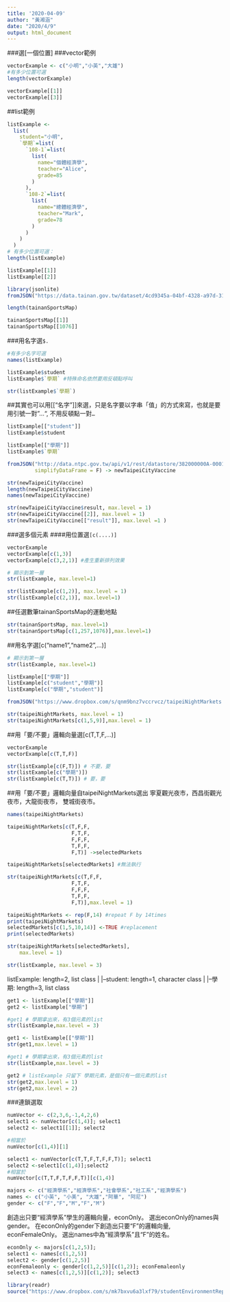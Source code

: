 ```yaml
---
title: '2020-04-09'
author: "黃湘涵"
date: "2020/4/9"
output: html_document
---
```


###選[一個位置]
###vector範例

```r
vectorExample <- c("小明","小英","大雄")
#有多少位置可選
length(vectorExample)
```

```r
vectorExample[[1]]
vectorExample[[3]]
```


##list範例

```r
listExample <- 
  list(
    student="小明",
    `學期`=list(
      `108-1`=list(
        list(
          name="個體經濟學",
          teacher="Alice",
          grade=85
        )
      ),
      `108-2`=list(
        list(
          name="總體經濟學",
          teacher="Mark",
          grade=78
        )
      )
    )
  )
# 有多少位置可選：
length(listExample)
```

```r
listExample[[1]]
listExample[[2]]
```

```r
library(jsonlite)
fromJSON("https://data.tainan.gov.tw/dataset/4cd9345a-04bf-4328-a97d-314ff78b4763/resource/afc025fc-1ef4-447c-b785-a680391d0ca1/download/tnsport2.json", simplifyDataFrame = F) -> tainanSportsMap

length(tainanSportsMap)
```

```r
tainanSportsMap[[1]]
tainanSportsMap[[1076]]
```

###用名字選`$.`{-}

```r
#有多少名字可選
names(listExample)
```

```r
listExample$student
listExample$`學期` #特殊命名依然要用反頓點呼叫
```

```r
str(listExample$`學期`)
```

##其實也可以用[["名字"]]來選，只是名字要以字串「值」的方式來寫，也就是要用引號一對"…", 不用反頓點一對`…`

```r
listExample[["student"]]
listExample$student

listExample[["學期"]]
listExample$`學期`
```

```r
fromJSON("http://data.ntpc.gov.tw/api/v1/rest/datastore/382000000A-000157-002",
         simplifyDataFrame = F) -> newTaipeiCityVaccine
```

```r
str(newTaipeiCityVaccine)
length(newTaipeiCityVaccine)
names(newTaipeiCityVaccine)
```

```r
str(newTaipeiCityVaccine$result, max.level = 1)
str(newTaipeiCityVaccine[[2]], max.level = 1)
str(newTaipeiCityVaccine[["result"]], max.level =1 )
```

###選多個元素
####用位置選`[c(....)]`{-}

```r
vectorExample
vectorExample[c(1,3)]
vectorExample[c(3,2,1)] #產生重新排列效果
```

```r
# 顯示到第一層
str(listExample, max.level=1)

str(listExample[c(1,2)], max.level = 1)
str(listExample[c(2,1)], max.level=1)
```

##任選數筆tainanSportsMap的運動地點

```r
str(tainanSportsMap, max.level=1)
str(tainanSportsMap[c(1,257,1076)],max.level=1)
```

##用名字選[c("name1","name2",...)]

```r
# 顯示到第一層
str(listExample, max.level=1)

listExample[["學期"]]
listExample[c("student","學期")]
listExample[c("學期","student")]
```

```r
fromJSON("https://www.dropbox.com/s/qnm9bnz7vccrvcz/taipeiNightMarkets.json?dl=1", simplifyDataFrame = F) -> taipeiNightMarkets
```

```r
str(taipeiNightMarkets, max.level = 1)
str(taipeiNightMarkets[c(1,5,9)],max.level = 1)
```

##用「要/不要」邏輯向量選[c(T,T,F,...)]

```r
vectorExample
vectorExample[c(T,T,F)]
```

```r
str(listExample[c(F,T)]) # 不要，要
str(listExample[c("學期")])
str(listExample[c(T,T)]) # 要，要
```

##用「要/不要」邏輯向量自taipeiNightMarkets選出 寧夏觀光夜市，西昌街觀光夜市，大龍街夜市， 雙城街夜市。

```r
names(taipeiNightMarkets)
```

```r
taipeiNightMarkets[c(T,F,F,
                     F,T,F,
                     F,F,F,
                     T,F,F,
                     F,T)] ->selectedMarkets

taipeiNightMarkets[selectedMarkets] #無法執行

str(taipeiNightMarkets[c(T,F,F,
                     F,T,F,
                     F,F,F,
                     T,F,F,
                     F,T)],max.level = 1)
```


```r
taipeiNightMarkets <- rep(F,14) #repeat F by 14times
print(taipeiNightMarkets)
selectedMarkets[c(1,5,10,14)] <-TRUE #replacement
print(selectedMarkets)
```

```r
str(taipeiNightMarkets[selectedMarkets],
    max.level = 1)
```

```r
str(listExample, max.level = 3)
```
listExample: length=2, list class
  |
  |--student: length=1, character class
  |
  |--學期: length=3, list class
  
```r
get1 <- listExample[["學期"]]
get2 <- listExample["學期"]
```


```r
#get1 # 學期拿出來，有3個元素的list
str(listExample,max.level = 3)
```

```r
get1 <- listExample[["學期"]]
str(get1,max.level = 1)
```

```r
#get1 # 學期拿出來，有3個元素的list
str(listExample,max.level = 3)
```

```r
get2 # listExample 只留下 學期元素，是個只有一個元素的list
str(get2,max.level = 1)
str(get2,max.level = 2)
```

###連鎖選取


```r
numVector <- c(2,3,6,-1,4,2,6)
select1 <- numVector[c(1,4)]; select1
select2 <- select1[[1]]; select2

#相當於
numVector[c(1,4)][1]
```

```r
select1 <- numVector[c(T,T,F,T,F,F,T)]; select1
select2 <-select1[c(1,4)];select2
#相當於
numVector[c(T,T,F,T,F,F,T)][c(1,4)]
```

```r
majors <- c("經濟學系","經濟學系","社會學系","社工系","經濟學系")
names <- c("小英", "小美", "大雄","阿華", "阿尼")
gender <- c("F","F","M","F","M")
```

創造出只要“經濟學系”學生的邏輯向量，econOnly。
選出econOnly的names與gender。
在econOnly的gender下創造出只要“F”的邏輯向量, econFemaleOnly。
選出names中為“經濟學系”且“F”的姓名。

```r
econOnly <- majors[c(1,2,5)];
select1 <- names[c(1,2,5)]
select2 <- gender[c(1,2,5)]
econFemaleonly <- gender[c(1,2,5)][c(1,2)]; econFemaleonly
select3 <- names[c(1,2,5)][c(1,2)]; select3
```










```r
library(readr)
source("https://www.dropbox.com/s/mk7bxvu6a3lxf79/studentEnvironmentReport.R?dl=1",print.eval = T)
```
























